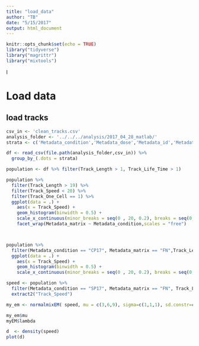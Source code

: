 ```yaml
---
title: "load_data"
author: "TB"
date: "5/15/2017"
output: html_document
---
```


```r
knitr::opts_chunk$set(echo = TRUE)
library("tidyverse")
library("magrittr")
library("mixtools")
```

I

# Load data 
## load tracks 
```r
csv_in <- 'clean_tracks.csv'
analysis_folder <- '../../../analysis/2017_04_28_matlab/'
strata <- c('Metadata_condition','Metadata_dose','Metadata_id','Metadata_date','Metadata_matrix')

df <- read_csv(file.path(analysis_folder,csv_in)) %>% 
  group_by_(.dots = strata)
```


```r
population <- df %>% filter(Track_Length > 1, Track_Life_Time > 1)

population %>% 
  filter(Track_Length > 19) %>%
  filter(Track_Speed < 20) %>%
  filter(Track_One_Cell == 1) %>%
  ggplot(data = .) +
    aes(x = Track_Speed) +
    geom_histogram(binwidth = 0.5) +
    scale_x_continuous(minor_breaks = seq(0 , 20, 0.2), breaks = seq(0, 20, 1) ) +
    facet_wrap(Metadata_matrix ~ Metadata_condition,scales = "free")




```
```r
population %>% 
  filter(Metadata_condition == "CP17", Metadata_matrix == "FN",Track_Length > 19) %>%
  ggplot(data = .) +
    aes(x = Track_Speed) +
    geom_histogram(binwidth = 0.5) +
    scale_x_continuous(minor_breaks = seq(0 , 20, 0.2), breaks = seq(0, 20, 1) )
```
    
```r

speed <- population %>%
  filter(Metadata_condition == "SP17", Metadata_matrix == "FN", Track_Length > 19, Track_Speed < 20) %>%
  extract2("Track_Speed")

my_em <- normalmixEM( speed, mu = c(3,6,9), sigma=c(1,1,1), sd.constr=c(1,1,1) )

my_em$mu
myEM$lambda 

d  <- density(speed)
plot(d)
```

